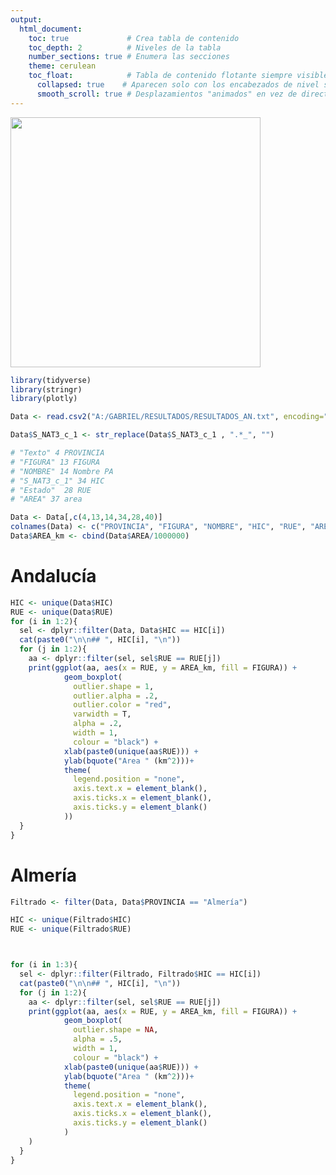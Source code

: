 ```yaml
---
output:
  html_document:
    toc: true             # Crea tabla de contenido
    toc_depth: 2          # Niveles de la tabla
    number_sections: true # Enumera las secciones
    theme: cerulean
    toc_float:            # Tabla de contenido flotante siempre visible
      collapsed: true    # Aparecen solo con los encabezados de nivel superior
      smooth_scroll: true # Desplazamientos "animados" en vez de directos
---
```

  
<img src="C:/GITHUB_REP/HIC_2dRue/Leyenda.jpeg" width="400px">  
  
```r
library(tidyverse)
library(stringr)
library(plotly)

Data <- read.csv2("A:/GABRIEL/RESULTADOS/RESULTADOS_AN.txt", encoding="UTF-8")

Data$S_NAT3_c_1 <- str_replace(Data$S_NAT3_c_1 , ".*_", "")

# "Texto" 4 PROVINCIA
# "FIGURA" 13 FIGURA
# "NOMBRE" 14 Nombre PA
# "S_NAT3_c_1" 34 HIC
# "Estado"  28 RUE
# "AREA" 37 area

Data <- Data[,c(4,13,14,34,28,40)]
colnames(Data) <- c("PROVINCIA", "FIGURA", "NOMBRE", "HIC", "RUE", "AREA_m")
Data$AREA_km <- cbind(Data$AREA/1000000)
```


# Andalucía  


```r
HIC <- unique(Data$HIC)
RUE <- unique(Data$RUE)
for (i in 1:2){
  sel <- dplyr::filter(Data, Data$HIC == HIC[i])
  cat(paste0("\n\n## ", HIC[i], "\n"))
  for (j in 1:2){
    aa <- dplyr::filter(sel, sel$RUE == RUE[j])
    print(ggplot(aa, aes(x = RUE, y = AREA_km, fill = FIGURA)) +
            geom_boxplot(
              outlier.shape = 1,
              outlier.alpha = .2,
              outlier.color = "red",
              varwidth = T,
              alpha = .2,
              width = 1,
              colour = "black") +
            xlab(paste0(unique(aa$RUE))) + 
            ylab(bquote("Area " (km^2)))+
            theme(
              legend.position = "none",
              axis.text.x = element_blank(),
              axis.ticks.x = element_blank(),
              axis.ticks.y = element_blank()
            ))
  }
}
```
  
# Almería  

```r
Filtrado <- filter(Data, Data$PROVINCIA == "Almería")

HIC <- unique(Filtrado$HIC)
RUE <- unique(Filtrado$RUE)



for (i in 1:3){
  sel <- dplyr::filter(Filtrado, Filtrado$HIC == HIC[i])
  cat(paste0("\n\n## ", HIC[i], "\n"))
  for (j in 1:2){
    aa <- dplyr::filter(sel, sel$RUE == RUE[j])
    print(ggplot(aa, aes(x = RUE, y = AREA_km, fill = FIGURA)) +
            geom_boxplot(
              outlier.shape = NA,
              alpha = .5,
              width = 1,
              colour = "black") +
            xlab(paste0(unique(aa$RUE))) + 
            ylab(bquote("Area " (km^2)))+
            theme(
              legend.position = "none",
              axis.text.x = element_blank(),
              axis.ticks.x = element_blank(),
              axis.ticks.y = element_blank()
            )
    )
  }
}

```
